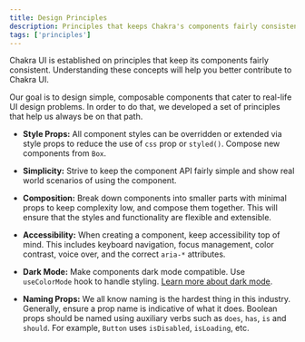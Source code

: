 ```yaml
---
title: Design Principles
description: Principles that keeps Chakra's components fairly consistent
tags: ['principles']
---
```


Chakra UI is established on principles that keep its components fairly
consistent. Understanding these concepts will help you better contribute to
Chakra UI.

Our goal is to design simple, composable components that cater to real-life UI
design problems. In order to do that, we developed a set of principles that help
us always be on that path.

- **Style Props:** All component styles can be overridden or extended via style
  props to reduce the use of `css` prop or `styled()`. Compose new components
  from `Box`.

- **Simplicity:** Strive to keep the component API fairly simple and show real
  world scenarios of using the component.

- **Composition:** Break down components into smaller parts with minimal props
  to keep complexity low, and compose them together. This will ensure that the
  styles and functionality are flexible and extensible.

- **Accessibility:** When creating a component, keep accessibility top of mind.
  This includes keyboard navigation, focus management, color contrast, voice
  over, and the correct `aria-*` attributes.

- **Dark Mode:** Make components dark mode compatible. Use `useColorMode` hook
  to handle styling. [Learn more about dark mode](/docs/api/features/color-mode).

- **Naming Props:** We all know naming is the hardest thing in this industry.
  Generally, ensure a prop name is indicative of what it does. Boolean props
  should be named using auxiliary verbs such as `does`, `has`, `is` and
  `should`. For example, `Button` uses `isDisabled`, `isLoading`, etc.
